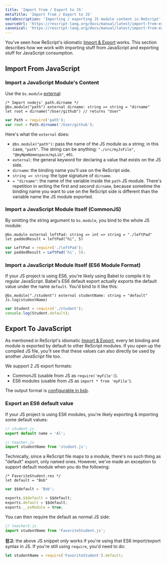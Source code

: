 ```yaml
---
title: 'Import from / Export to JS'
metaTitle: 'Import from / Export to JS'
metaDescription: 'Importing / exporting JS module content in ReScript'
sourceUrl: 'https://rescript-lang.org/docs/manual/latest/import-from-export-to-js'
canonical: 'https://rescript-lang.org/docs/manual/latest/import-from-export-to-js'
---
```


You've seen how ReScript's idiomatic [Import & Export](import-export.md) works. This section describes how we work with importing stuff from JavaScript and exporting stuff for JavaScript consumption.

## Import From JavaScript

### Import a JavaScript Module's Content

Use the `bs.module` [external](external.md):

```reason
/* Import nodejs' path.dirname */
@bs.module("path") external dirname: string => string = "dirname"
let root = dirname("/User/github") // returns "User"
```

```js
var Path = require('path');
var root = Path.dirname('/User/github');
```

Here's what the `external` does:

- `@bs.module("path")`: pass the name of the JS module as a string; in this case, `"path"`. The string can be anything: `"./src/myJsFile"`, `"@myNpmNamespace/myLib"`, etc.
- `external`: the general keyword for declaring a value that exists on the JS side.
- `dirname`: the binding name you'll use on the ReScript side.
- `string => string`: the type signature of `dirname`.
- `= "dirname"`: the name of the variable inside the `path` JS module. There's repetition in writing the first and second `dirname`, because sometime the binding name you want to use on the ReScript side is different than the variable name the JS module exported.

### Import a JavaScript Module Itself (CommonJS)

By omitting the string argument to `bs.module`, you bind to the whole JS module:

```reason
@bs.module external leftPad: string => int => string = "./leftPad"
let paddedResult = leftPad("hi", 5)
```

```js
var LeftPad = require('./leftPad');
var paddedResult = LeftPad('hi', 5);
```

### Import a JavaScript Module Itself (ES6 Module Format)

If your JS project is using ES6, you're likely using Babel to compile it to regular JavaScript. Babel's ES6 default export actually exports the default value under the name `default`. You'd bind to it like this:

```reason
@bs.module("./student") external studentName: string = "default"
Js.log(studentName)
```

```js
var Student = require('./student');
console.log(Student.default);
```

## Export To JavaScript

As mentioned in ReScript's idiomatic [Import & Export](import-export.md), every let binding and module is exported by default to other ReScript modules. If you open up the compiled JS file, you'll see that these values can also directly be used by another _JavaScript_ file too.

We support 2 JS export formats:

- CommonJS (usable from JS as `require('myFile')`).
- ES6 modules (usable from JS as `import * from 'myFile'`).

The output format is [configurable in bsb](build-configuration.md#package-specs).

### Export an ES6 default value

If your JS project is using ES6 modules, you're likely exporting & importing some default values:

```js
// student.js
export default name = 'Al';
```

```js
// teacher.js
import studentName from 'student.js';
```

Technically, since a ReScript file maps to a module, there's no such thing as "default" export, only named ones. However, we've made an exception to support default module when you do the following:

```reason
/* FavoriteStudent.res */
let default = "Bob"
```

```js
var $$default = 'Bob';

exports.$$default = $$default;
exports.default = $$default;
exports.__esModule = true;
```

You can then require the default as normal JS side:

```js
// teacher2.js
import studentName from 'FavoriteStudent.js';
```

**참고**: the above JS snippet _only_ works if you're using that ES6 import/export syntax in JS. If you're still using `require`, you'd need to do:

```js
let studentName = require('FavoriteStudent').default;
```
